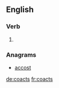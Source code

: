 
==English==

===Verb===
{{head|en}}

# {{en-third-person singular of|coact}}

===Anagrams===
* [[accost#English|accost]]

[[de:coacts]]
[[fr:coacts]]